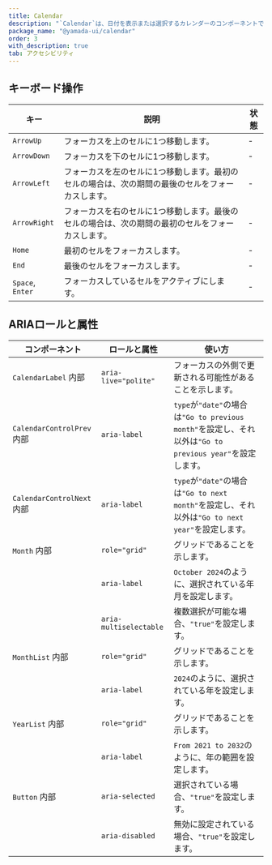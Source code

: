 ```yaml
---
title: Calendar
description: "`Calendar`は、日付を表示または選択するカレンダーのコンポーネントです。"
package_name: "@yamada-ui/calendar"
order: 3
with_description: true
tab: アクセシビリティ
---
```


## キーボード操作

| キー             | 説明                                                                                              | 状態 |
| ---------------- | ------------------------------------------------------------------------------------------------- | ---- |
| `ArrowUp`        | フォーカスを上のセルに1つ移動します。                                                             | -    |
| `ArrowDown`      | フォーカスを下のセルに1つ移動します。                                                             | -    |
| `ArrowLeft`      | フォーカスを左のセルに1つ移動します。最初のセルの場合は、次の期間の最後のセルをフォーカスします。 | -    |
| `ArrowRight`     | フォーカスを右のセルに1つ移動します。最後のセルの場合は、次の期間の最初のセルをフォーカスします。 | -    |
| `Home`           | 最初のセルをフォーカスします。                                                                    | -    |
| `End`            | 最後のセルをフォーカスします。                                                                    | -    |
| `Space`, `Enter` | フォーカスしているセルをアクティブにします。                                                      | -    |

## ARIAロールと属性

| コンポーネント                        | ロールと属性           | 使い方                                                                                                    |
| ------------------------------------- | ---------------------- | --------------------------------------------------------------------------------------------------------- |
| `CalendarLabel` <Tag>内部</Tag>       | `aria-live="polite"`   | フォーカスの外側で更新される可能性があることを示します。                                                  |
| `CalendarControlPrev` <Tag>内部</Tag> | `aria-label`           | `type`が`"date"`の場合は`"Go to previous month"`を設定し、それ以外は`"Go to previous year"`を設定します。 |
| `CalendarControlNext` <Tag>内部</Tag> | `aria-label`           | `type`が`"date"`の場合は`"Go to next month"`を設定し、それ以外は`"Go to next year"`を設定します。         |
| `Month` <Tag>内部</Tag>               | `role="grid"`          | グリッドであることを示します。                                                                            |
|                                       | `aria-label`           | `October 2024`のように、選択されている年月を設定します。                                                  |
|                                       | `aria-multiselectable` | 複数選択が可能な場合、`"true"`を設定します。                                                              |
| `MonthList` <Tag>内部</Tag>           | `role="grid"`          | グリッドであることを示します。                                                                            |
|                                       | `aria-label`           | `2024`のように、選択されている年を設定します。                                                            |
| `YearList` <Tag>内部</Tag>            | `role="grid"`          | グリッドであることを示します。                                                                            |
|                                       | `aria-label`           | `From 2021 to 2032`のように、年の範囲を設定します。                                                       |
| `Button` <Tag>内部</Tag>              | `aria-selected`        | 選択されている場合、`"true"`を設定します。                                                                |
|                                       | `aria-disabled`        | 無効に設定されている場合、`"true"`を設定します。                                                          |
